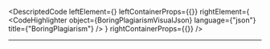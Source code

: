 
<DescriptedCode
  leftElement={<BoringPlagiarismDesc />}
  leftContainerProps={{}}
  rightElement={
    <CodeHighlighter
      object={BoringPlagiarismVisualJson}
      language={"json"}
      title={"BoringPlagiarism"}
    />
  }
  rightContainerProps={{}}
/>

---
